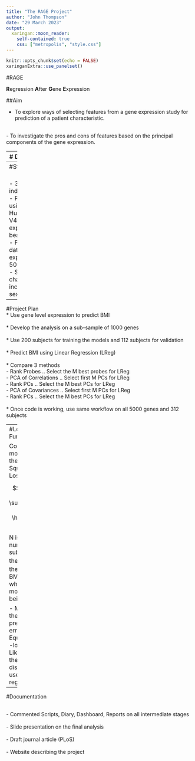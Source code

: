 ```yaml
---
title: "The RAGE Project"
author: "John Thompson"
date: "29 March 2023"
output:
  xaringan::moon_reader:
    self-contained: true
    css: ["metropolis", "style.css"]
---
```


```r
knitr::opts_chunk$set(echo = FALSE)
xaringanExtra::use_panelset()
```

#RAGE

**R**egression **A**fter **G**ene **E**xpression

##Aim

- To explore ways of selecting features from a gene expression study for prediction of a patient characteristic.  

<br>
- To investigate the pros and cons of features based on the principal components of the gene expression.

---
# Data Source

<br>
The gene expression data come from,

Sayed N, Huang Y, Nguyen K, Krejciova-Rajaniemi Z et al.  
**An inflammatory aging clock (iAge) based on deep learning tracks multimorbidity, immunosenescence, frailty and cardiovascular aging.**  
Nat Aging 2021 Jul;1:598-615.  

GEO archive as GSE168753. File **GSE168753_processed_data.csv.gz** from https://www.ncbi.nlm.nih.gov/geo/query/acc.cgi?acc=GSE168753.  

---
#Study Design

<br>
- 312 individuals  
<br>
- Profiled using Illumina HumanHT-12 V4.0 expression beadchip  
<br>
- Processed data has expression for 5000 genes  
<br>
- Subject characteristics include, age, sex, BMI    

---
#Project Plan
<br>
* Use gene level expression to predict BMI     
<br>
* Develop the analysis on a sub-sample of 1000 genes  
<br>
* Use 200 subjects for training the models and 112 subjects for validation  
<br>
* Predict BMI using Linear Regression  (LReg)  
<br>
* Compare 3 methods  
  - Rank Probes .. Select the M best probes for LReg  
  - PCA of Correlations .. Select first M PCs for LReg  
  - Rank PCs .. Select the M best PCs for LReg  
  - PCA of Covariances .. Select first M PCs for LReg  
  - Rank PCs .. Select the M best PCs for LReg  
<br>
* Once code is working, use same workflow on all 5000 genes and 312 subjects    

---
#Loss Function  

Compare models using the Least Squares Loss  

$$
  \frac{1}{N} \sum_{i=1}^N (y_i -\hat{y}_i)^2 
$$

N is the number of subjects,  
$y_i$ is the BMI  
$\hat{y}_i$ is the predicted BMI under whatever model is being used  

- Measures the average prediction error  
- Equivalent to -log-Likelihood of the normal distribution used in linear regression

---
#Documentation

<br>
- Commented Scripts, Diary, Dashboard, Reports on all intermediate stages  
<br>
- Slide presentation on the final analysis  
<br>
- Draft journal article  (PLoS)  
<br>
- Website describing the project  
